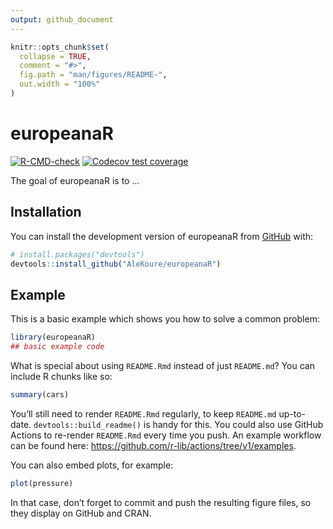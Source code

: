 ```yaml
---
output: github_document
---
```


<!-- README.md is generated from README.Rmd. Please edit that file -->

```r
knitr::opts_chunk$set(
  collapse = TRUE,
  comment = "#>",
  fig.path = "man/figures/README-",
  out.width = "100%"
)
```

# europeanaR

<!-- badges: start -->
[![R-CMD-check](https://github.com/AleKoure/europeanaR/workflows/R-CMD-check/badge.svg)](https://github.com/AleKoure/euRopeana/actions)
[![Codecov test coverage](https://codecov.io/gh/AleKoure/europeanaR/branch/main/graph/badge.svg)](https://app.codecov.io/gh/AleKoure/euRopeana?branch=main)
<!-- badges: end -->

The goal of europeanaR is to ...

## Installation

You can install the development version of europeanaR from [GitHub](https://github.com/) with:

``` r
# install.packages("devtools")
devtools::install_github("AleKoure/europeanaR")
```

## Example

This is a basic example which shows you how to solve a common problem:

```r
library(europeanaR)
## basic example code
```

What is special about using `README.Rmd` instead of just `README.md`? You can include R chunks like so:

```r
summary(cars)
```

You'll still need to render `README.Rmd` regularly, to keep `README.md` up-to-date. `devtools::build_readme()` is handy for this. You could also use GitHub Actions to re-render `README.Rmd` every time you push. An example workflow can be found here: <https://github.com/r-lib/actions/tree/v1/examples>.

You can also embed plots, for example:

```r
plot(pressure)
```

In that case, don't forget to commit and push the resulting figure files, so they display on GitHub and CRAN.
